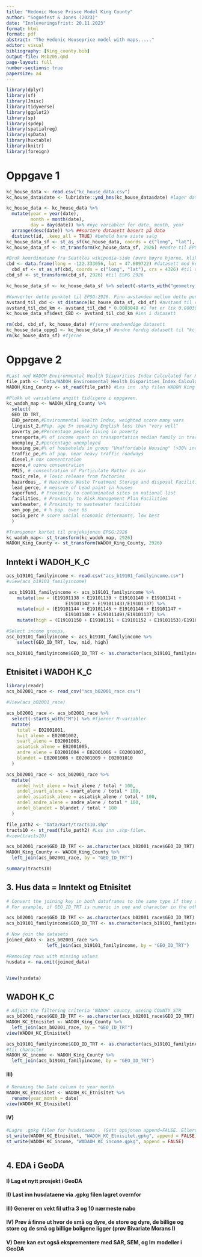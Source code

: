 ```yaml
---
title: "Hedonic House Prisce Model King County"
author: "Sognefest & Jones (2023)"
date: "Innleveringsfrist: 20.11.2023"
format: html
format: pdf
abstract: "The Hedonic Houseprice model with maps....."
editor: visual
bibliography: [King_county.bib]
output-file: Msb205.qmd
page-layout: full
number-sections: true
papersize: a4
---
```


```r
library(dplyr)
library(sf)
library(Jmisc)
library(tidyverse)
library(ggplot2)
library(sp)
library(spdep)
library(spatialreg)
library(spData)
library(huxtable)
library(knitr)
library(foreign)
```

# Oppgave 1

```r
kc_house_data <- read.csv("kc_house_data.csv")
kc_house_data$date <- lubridate::ymd_hms(kc_house_data$date) #lager datoobjekt

kc_house_data <- kc_house_data %>%
  mutate(year = year(date),
         month = month(date),
         day = day(date)) %>% #nye variabler for date, month, year
  arrange(desc(date)) %>% ##sortere datasett basert på dato
  distinct(id, .keep_all = TRUE) #behold bare siste salg
kc_house_data_sf <- st_as_sf(kc_house_data, coords = c("long", "lat"), crs = 4326) #Bruk st_as_sf() til å konvertere house data til et sf objekt vha. long lat og sett til geografisk projeksjon, dvs EPSG:4326.
kc_house_data_sf <- st_transform(kc_house_data_sf, 2926) #endre til EPSG:2926
```

```r
#Bruk koordinatene fra Seattles wikipedia-side (øvre høyre hjørne, klikk linken så får dere koordinatene i desimalform) og sett dette punktet som CBD for Seattle.
cbd <- data.frame(long = -122.333056, lat = 47.609722) #datasett med koordinatene
  cbd_sf <- st_as_sf(cbd, coords = c("long", "lat"), crs = 4326) #til sf
cbd_sf <- st_transform(cbd_sf, 2926) #til ESPG 2926
```

```r
kc_house_data_sf <- kc_house_data_sf %>% select(-starts_with("geometry."), -starts_with("avstand_til_cbd.."), -starts_with("distance_cbd"))

#Konverter dette punktet til EPSG:2926. Finn avstanden mellom dette punktet og samtlige hus i datasettet i luftlinje. Konverter avstandene til km og legg dem i variabelen dest_CBD i kartet med husdata.
avstand_til_cbd <- st_distance(kc_house_data_sf, cbd_sf) #avstand til cbd i luftlinje
avstand_til_cbd_km <- avstand_til_cbd * 0.0003048 #1 fot er lik 0.0003048 kilometer
kc_house_data_sf$dest_CBD <- avstand_til_cbd_km #inn i datasett
```

```r
rm(cbd, cbd_sf, kc_house_data) #fjerne unødvendige datasett
kc_house_data_oppg1 <- kc_house_data_sf #endre ferdig datasett til "kc_house_data_oppg1"
rm(kc_house_data_sf) #fjerne 
```

# Oppgave 2

```r
#Last ned WADOH Environmental Health Disparities Index Calculated for King County. 
file_path <- "Data/WADOH_Environmental_Health_Disparities_Index_Calculated_for_King_County___wadohehdindex_area.shp"
WADOH_King_County <- st_read(file_path) #Les inn .shp filen WADOH King County.
```

```r
#Plukk ut variablene angitt tidligere i oppgaven.
kc_wadoh_map <- WADOH_King_County %>% 
  select(
  GEO_ID_TRT,
  EHD_percen,#Environmental Health Index, weighted score many vars
  linguist_2,#Pop. age 5+ speaking English less than "very well"
  poverty_pe,#Percentage people living in poverty
  transporta,#% of income spent on transportation median family in tract
  unemploy_2,#percentage unemployed
  housing_pe,#% of households in group "Unaffordable Housing" (>30% inc.)
  traffic_pe,#% of pop. near heavy traffic roadways
  diesel,# nox consentration
  ozone,# ozone consentration
  PM25, # consentration of Particulate Matter in air
  toxic_rele, # Toxic release from factories
  hazardous_, # Hazardous Waste Treatment Storage and disposal Facilities
  lead_perce, # measure of Lead paint in houses
  superfund, # Proximity to contaminated sites on national list
  facilities, # Proximity to Risk Management Plan Facilities
  wastewater, # Proximity to wastewater facilities
  sen_pop_pe, # % pop. over 65
  socio_perc # score social economic determants, low best
  )
```

```r
#Transponer kartet til projeksjonen EPSG:2926
kc_wadoh_map<- st_transform(kc_wadoh_map, 2926)
WADOH_King_County <- st_transform(WADOH_King_County, 2926)
```

## Inntekt i WADOH_K_C

```r
acs_b19101_familyincome <- read.csv("acs_b19101_familyincome.csv")
#view(acs_b19101_familyincome)
```

```r
 acs_b19101_familyincome <- acs_b19101_familyincome %>% 
    mutate(low = (E19101138 + E19101139 + E19101140 + E19101141 + 
                      E19101142 + E19101143)/E19101137) %>% 
    mutate(mid = (E19101144 + E19101145 + E19101146 + E19101147 + 
                      E19101148 + E19101149)/E19101137) %>% 
    mutate(high = (E19101150 + E19101151 + E19101152 + E19101153)/E19101137)
```

```r
#Select income groups, 
asc_b19101_familyincome <- acs_b19101_familyincome %>% 
    select(GEO_ID_TRT, low, mid, high) 
```

```r
acs_b19101_familyincome$GEO_ID_TRT <- as.character(acs_b19101_familyincome$GEO_ID_TRT) #må være samme type
```

## Etnisitet i WADOH K_C

```r
library(readr)
acs_b02001_race <- read_csv("acs_b02001_race.csv")

#View(acs_b02001_race)
```

```r
acs_b02001_race <- acs_b02001_race %>%
  select(-starts_with("M")) %>% #fjerner M-variabler
  mutate(
    total = E02001001,
    hvit_alene = E02001002,
    svart_alene = E02001003,
    asiatisk_alene = E02001005,
    andre_alene = E02001004 + E02001006 + E02001007,
    blandet = E02001008 + E02001009 + E02001010
  )
```

```r
acs_b02001_race <- acs_b02001_race %>%
  mutate(
    andel_hvit_alene = hvit_alene / total * 100,
    andel_svart_alene = svart_alene / total * 100,
    andel_asiatisk_alene = asiatisk_alene / total * 100,
    andel_andre_alene = andre_alene / total * 100,
    andel_blandet = blandet / total * 100
  )
```

```r
file_path2 <- "Data/Kart/tracts10.shp"
tracts10 <- st_read(file_path2) #Les inn .shp-filen.
#view(tracts10)
```

```r
acs_b02001_race$GEO_ID_TRT <- as.character(acs_b02001_race$GEO_ID_TRT) #til character
WADOH_King_County <- WADOH_King_County %>%
  left_join(acs_b02001_race, by = "GEO_ID_TRT")
```

```r
summary(tracts10)
```

## 3. Hus data = Inntekt og Etnisitet

```r
# Convert the joining key in both dataframes to the same type if they are different
# For example, if GEO_ID_TRT is numeric in one and character in the other:

acs_b02001_race$GEO_ID_TRT <- as.character(acs_b02001_race$GEO_ID_TRT)
acs_b19101_familyincome$GEO_ID_TRT <- as.character(acs_b19101_familyincome$GEO_ID_TRT)

# Now join the datasets
joined_data <- acs_b02001_race %>%
               left_join(acs_b19101_familyincome, by = "GEO_ID_TRT")

#Removing rows with missing values
husdata <- na.omit(joined_data)


View(husdata)


```

## WADOH K_C

```r
# Adjust the filtering criteria 'WADOH' county, useing COUNTY_STR
acs_b02001_race$GEO_ID_TRT <- as.character(acs_b02001_race$GEO_ID_TRT) #til character
WADOH_KC_Etnisitet <- WADOH_King_County %>%
  left_join(acs_b02001_race, by = "GEO_ID_TRT")
view(WADOH_KC_Etnisitet)
```

```r
acs_b19101_familyincome$GEO_ID_TRT <- as.character(acs_b19101_familyincome$GEO_ID_TRT) 
#til character
WADOH_KC_income <- WADOH_King_County %>%
  left_join(acs_b19101_familyincome, by = "GEO_ID_TRT")
```

#### III) 

```r
# Renaming the Date column to year_month
WADOH_KC_Etnisitet <- WADOH_KC_Etnisitet %>%
  rename(year_month = date)
view(WADOH_KC_Etnisitet)
```

#### IV)

```r
#Lagre .gpkg filen for husdataene . (Sett opsjonen append=FALSE. Ellers får dere ikke lov til å overskrive filen.)
st_write(WADOH_KC_Etnisitet, "WADOH_KC_Etnisitet.gpkg", append = FALSE)
st_write(WADOH_KC_income, "WADAOH_KC_income.gpkg", append = FALSE)

```

```r

```

## 4. EDA i GeoDA

#### I) Lag et nytt prosjekt i GeoDA

#### II) Last inn husdataene via .gpkg filen lagret overnfor

#### III) Generer en vekt fil utfra 3 og 10 nærmeste nabo

#### IV) Prøv å finne ut hvor de små og dyre, de store og dyre, de billige og store og de små og billige boligene ligger (prøv Bivariate Morans I)

#### V) Dere kan evt også eksprementere med SAR, SEM, og lm modeller i GeoDA
